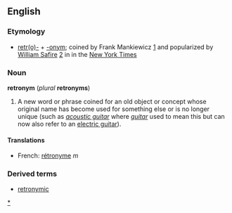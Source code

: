 {{wikipedia}}
==English==
===Etymology===
*[[retro-|retr(o)-]] + [[-onym]]; coined by Frank Mankiewicz [http://www.bizforward.com/wdc/issues/2001-03/interview/] and popularized by [[w:William Safire|William Safire]] [http://www.startribune.com/stories/389/4224163.html] in in the [[w:New York Times|New York Times]]

===Noun===
'''retronym''' (''plural'' '''retronyms''')

#A new word or phrase coined for an old object or concept whose original name has become used for something else or is no longer unique (such as ''[[acoustic guitar]]'' where ''[[guitar]]'' used to mean this but can now also refer to an [[electric guitar]]).

====Translations====
*French: [[rétronyme]] ''m''

===Derived terms===
*[[retronymic]]
[[Category:Retronym|*]]